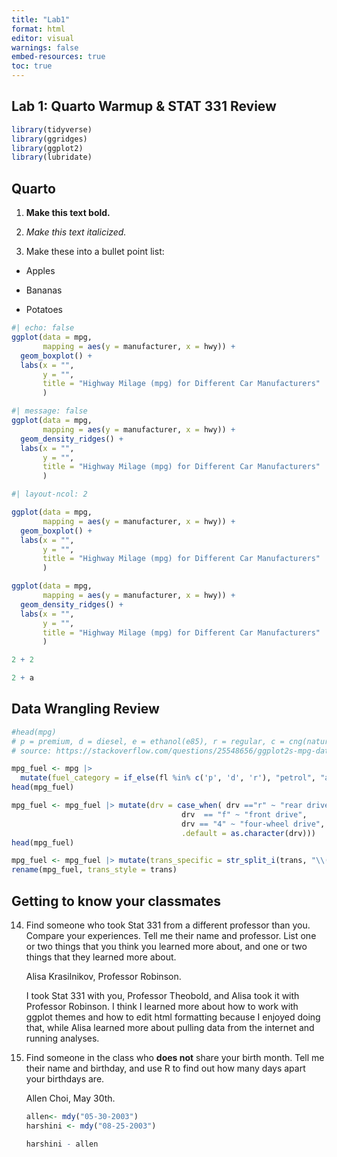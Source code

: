 ---
title: "Lab1"
format: html
editor: visual
warnings: false
embed-resources: true
toc: true
---

## Lab 1: **Quarto Warmup & STAT 331 Review**

```{r libraries}
library(tidyverse)
library(ggridges)
library(ggplot2)
library(lubridate)
```

## Quarto

1.  **Make this text bold.**

2.  *Make this text italicized.*

3.  Make these into a bullet point list:

-   Apples

-   Bananas

-   Potatoes

```{r plot but no code}
#| echo: false
ggplot(data = mpg, 
       mapping = aes(y = manufacturer, x = hwy)) + 
  geom_boxplot() +
  labs(x = "",
       y = "", 
       title = "Highway Milage (mpg) for Different Car Manufacturers"
       )
```

```{r plot no message}
#| message: false
ggplot(data = mpg, 
       mapping = aes(y = manufacturer, x = hwy)) + 
  geom_density_ridges() +
  labs(x = "",
       y = "", 
       title = "Highway Milage (mpg) for Different Car Manufacturers"
       )
```

```{r plots side by side}
#| layout-ncol: 2

ggplot(data = mpg, 
       mapping = aes(y = manufacturer, x = hwy)) + 
  geom_boxplot() +
  labs(x = "",
       y = "", 
       title = "Highway Milage (mpg) for Different Car Manufacturers"
       )

ggplot(data = mpg, 
       mapping = aes(y = manufacturer, x = hwy)) + 
  geom_density_ridges() +
  labs(x = "",
       y = "", 
       title = "Highway Milage (mpg) for Different Car Manufacturers"
       )
```

```{r only code no output, echo=TRUE, results='hide'}
2 + 2
```

```{r error ignored, error = TRUE}
2 + a
```

## **Data Wrangling Review**

```{r 11}
#head(mpg)
# p = premium, d = diesel, e = ethanol(e85), r = regular, c = cng(natural gas, fossil fuel)
# source: https://stackoverflow.com/questions/25548656/ggplot2s-mpg-dataset-whats-the-fl-variable

mpg_fuel <- mpg |> 
  mutate(fuel_category = if_else(fl %in% c('p', 'd', 'r'), "petrol", "alternative_energy"))
head(mpg_fuel)
```

```{r 12}

mpg_fuel <- mpg_fuel |> mutate(drv = case_when( drv =="r" ~ "rear drive",
                                      drv  == "f" ~ "front drive",
                                      drv == "4" ~ "four-wheel drive", 
                                      .default = as.character(drv)))
head(mpg_fuel)
```

```{r 13}
mpg_fuel <- mpg_fuel |> mutate(trans_specific = str_split_i(trans, "\\(", 2), trans_specific = str_remove(trans_specific, "\\)"), trans = str_split_i(trans, "\\(", 1))
rename(mpg_fuel, trans_style = trans)
```

## Getting to know your classmates

14. Find someone who took Stat 331 from a different professor than you. Compare your experiences. Tell me their name and professor. List one or two things that you think you learned more about, and one or two things that they learned more about.

    Alisa Krasilnikov, Professor Robinson.

    I took Stat 331 with you, Professor Theobold, and Alisa took it with Professor Robinson. I think I learned more about how to work with ggplot themes and how to edit html formatting because I enjoyed doing that, while Alisa learned more about pulling data from the internet and running analyses.

15. Find someone in the class who **does not** share your birth month. Tell me their name and birthday, and use R to find out how many days apart your birthdays are.

    Allen Choi, May 30th.

    ```{r}
    allen<- mdy("05-30-2003")
    harshini <- mdy("08-25-2003")

    harshini - allen

    ```
